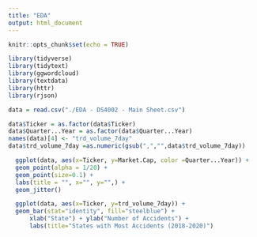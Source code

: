```yaml
---
title: "EDA"
output: html_document
---
```


```r
knitr::opts_chunk$set(echo = TRUE)
```

```r
library(tidyverse)
library(tidytext)
library(ggwordcloud)
library(textdata)
library(httr)
library(rjson)
```
```r
data = read.csv("./EDA - DS4002 - Main Sheet.csv")

data$Ticker = as.factor(data$Ticker)
data$Quarter...Year = as.factor(data$Quarter...Year)
names(data)[4] <- "trd_volume_7day"
data$trd_volume_7day =as.numeric(gsub(",","",data$trd_volume_7day))
```

```r
  ggplot(data, aes(x=Ticker, y=Market.Cap, color =Quarter...Year)) +
  geom_point(alpha = 1/20) +
  geom_point(size=0.1) +
  labs(title = "", x="", y="",) +
  geom_jitter()
```

```r
  ggplot(data, aes(x=Ticker, y=trd_volume_7day)) +
  geom_bar(stat="identity", fill="steelblue") +
      xlab("State") + ylab("Number of Accidents") + 
      labs(title="States with Most Accidents (2018-2020)") 
```












